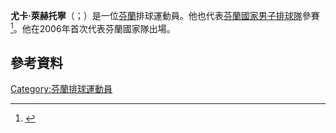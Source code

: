 '''尤卡·萊赫托寧'''（{{lang-fi|Jukka Lehtonen}}；{{bd|1982年|2月22日}}）是一位[[芬蘭|芬蘭]]排球運動員。他也代表[[芬蘭國家男子排球隊|芬蘭國家男子排球隊]]參賽<ref>{{Cite web|url=http://www.fivb.org/EN/Volleyball/Competitions/WorldLeague/2010/Team_Roster.asp?Tourn=WL2010&Team=FIN|title=Finland national team|accessdate=2010-10-08|publisher=[[FIVB|FIVB]]|year=2010|archive-date=2019-01-26|archive-url=https://web.archive.org/web/20190126220853/http://www.fivb.org/EN/Volleyball/Competitions/WorldLeague/2010/Team_Roster.asp?Tourn=WL2010&Team=FIN|dead-url=no}}</ref>。他在2006年首次代表芬蘭國家隊出場。
==參考資料== 
{{reflist}}
[[Category:芬蘭排球運動員|Category:芬蘭排球運動員]]